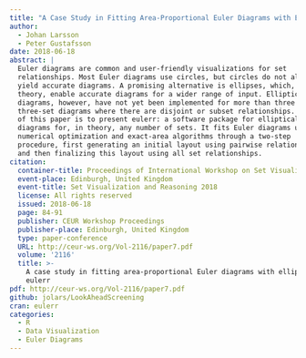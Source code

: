 ```yaml
---
title: "A Case Study in Fitting Area-Proportional Euler Diagrams with Ellipses Using eulerr"
author:
  - Johan Larsson
  - Peter Gustafsson
date: 2018-06-18
abstract: |
  Euler diagrams are common and user-friendly visualizations for set
  relationships. Most Euler diagrams use circles, but circles do not always
  yield accurate diagrams. A promising alternative is ellipses, which, in
  theory, enable accurate diagrams for a wider range of input. Elliptical
  diagrams, however, have not yet been implemented for more than three sets or
  three-set diagrams where there are disjoint or subset relationships. The aim
  of this paper is to present eulerr: a software package for elliptical Euler
  diagrams for, in theory, any number of sets. It fits Euler diagrams using
  numerical optimization and exact-area algorithms through a two-step
  procedure, first generating an initial layout using pairwise relationships
  and then finalizing this layout using all set relationships.
citation:
  container-title: Proceedings of International Workshop on Set Visualization and Reasoning
  event-place: Edinburgh, United Kingdom
  event-title: Set Visualization and Reasoning 2018
  license: All rights reserved
  issued: 2018-06-18
  page: 84-91
  publisher: CEUR Workshop Proceedings
  publisher-place: Edinburgh, United Kingdom
  type: paper-conference
  URL: http://ceur-ws.org/Vol-2116/paper7.pdf
  volume: '2116'
  title: >-
    A case study in fitting area-proportional Euler diagrams with ellipses using
    eulerr
pdf: http://ceur-ws.org/Vol-2116/paper7.pdf
github: jolars/LookAheadScreening
cran: eulerr
categories:
  - R
  - Data Visualization
  - Euler Diagrams
---
```


